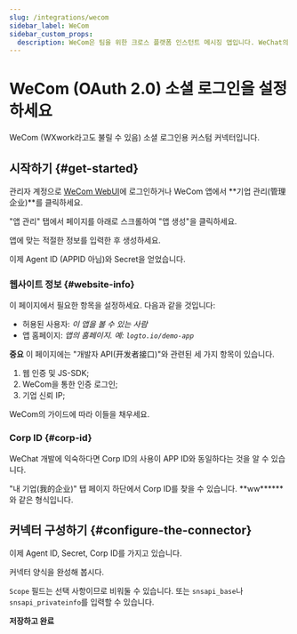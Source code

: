 ```yaml
---
slug: /integrations/wecom
sidebar_label: WeCom
sidebar_custom_props:
  description: WeCom은 팀을 위한 크로스 플랫폼 인스턴트 메시징 앱입니다. WeChat의 기업 버전입니다.
---
```



# WeCom (OAuth 2.0) 소셜 로그인을 설정하세요

WeCom (WXwork라고도 불릴 수 있음) 소셜 로그인용 커스텀 커넥터입니다.

<GuideTip />

## 시작하기 \{#get-started}

관리자 계정으로 [WeCom WebUI](https://work.weixin.qq.com/)에 로그인하거나 WeCom 앱에서 **기업 관리(管理企业)**를 클릭하세요.

"앱 관리" 탭에서 페이지를 아래로 스크롤하여 "앱 생성"을 클릭하세요.

앱에 맞는 적절한 정보를 입력한 후 생성하세요.

이제 Agent ID (APPID 아님)와 Secret을 얻었습니다.

### 웹사이트 정보 \{#website-info}

이 페이지에서 필요한 항목을 설정하세요. 다음과 같을 것입니다:

- 허용된 사용자: _이 앱을 볼 수 있는 사람_
- 앱 홈페이지: _앱의 홈페이지. 예: `logto.io/demo-app`_

**중요**
이 페이지에는 "개발자 API(开发者接口)"와 관련된 세 가지 항목이 있습니다.

1. 웹 인증 및 JS-SDK;
2. WeCom을 통한 인증 로그인;
3. 기업 신뢰 IP;

WeCom의 가이드에 따라 이들을 채우세요.

### Corp ID \{#corp-id}

WeChat 개발에 익숙하다면 Corp ID의 사용이 APP ID와 동일하다는 것을 알 수 있습니다.

"내 기업(我的企业)" 탭 페이지 하단에서 Corp ID를 찾을 수 있습니다. **ww\*\*\*\***와 같은 형식입니다.

## 커넥터 구성하기 \{#configure-the-connector}

이제 Agent ID, Secret, Corp ID를 가지고 있습니다.

커넥터 양식을 완성해 봅시다.

`Scope` 필드는 선택 사항이므로 비워둘 수 있습니다. 또는 `snsapi_base`나 `snsapi_privateinfo`를 입력할 수 있습니다.

**저장하고 완료**
